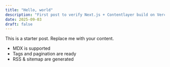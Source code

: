 ```yaml
---
title: "Hello, world"
description: "First post to verify Next.js + Contentlayer build on Vercel."
date: 2025-09-03
draft: false
---
```


This is a starter post. Replace me with your content.

- MDX is supported
- Tags and pagination are ready
- RSS & sitemap are generated
